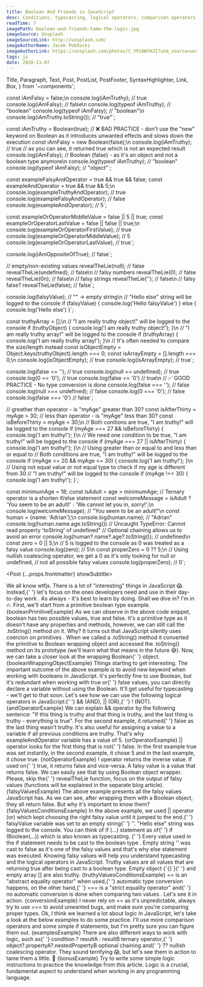 ```yaml
---
title: Boolean And Friends in JavaScript
desc: Conditions, typecasting, logical operators, comparison operators, ternary operator, optional chaining, null-coalescing operator - they are all part of JavaScript. As Developers, we need to tame the logic.
readTime: 7
imagePath: boolean-and-friends-tame-the-logic.jpg
imageSource: Unsplash
imageSourceLink: http://unsplash.com/
imageAuthorName: Jacek Pobłocki
imageAuthorLink: https://unsplash.com/photos/C_YPz6WfHJI?utm_source=unsplash&utm_medium=referral&utm_content=creditShareLink
tags: js
date: 2020-11-07
---
```


  Title,
  Paragraph,
  Text,
  Post,
  PostList,
  PostFooter,
  SyntaxHighlighter,
  Link,
  Box,
} from '~components';

const iAmFalsy = false;\n
console.log(iAmTruthy); // true
console.log(iAmFalsy); // false\n
console.log(typeof iAmTruthy); // "boolean"
console.log(typeof iAmFalsy); // "boolean"\n
console.log(iAmTruthy.toString()); // "true"`;

const iAmTruthy = Boolean(true);
// ❌ BAD PRACTICE - don't use the "new" keyword on Boolean as it introduces unwanted effects and slows down the execution
const iAmFalsy = new Boolean(false);\n
console.log(iAmTruthy); // true
// as you can see, it returned true which is not an expected result
console.log(iAmFalsy); // Boolean {false} - as it's an object and not a boolean type anymore\n
console.log(typeof iAmTruthy); // "boolean"
console.log(typeof iAmFalsy); // "object"`;

const exampleFalsyAndOperator = true && true && false;
const exampleAndOperator = true && true && 5;\n
console.log(exampleTruthyAndOperator); // true
console.log(exampleFalsyAndOperator); // false
console.log(exampleAndOperator); // 5`;

const exampleOrOperatorMiddleValue = false || 5 || true;
const exampleOrOperatorLastValue = false || false || true;\n
console.log(exampleOrOperatorFirstValue); // true
console.log(exampleOrOperatorMiddleValue); // 5
console.log(exampleOrOperatorLastValue); // true`;

console.log(iAmOppositeOfTrue); // false`;

// empty/non-existing values
revealTheLie(null); // false
revealTheLie(undefined); // false\n
// falsy numbers
revealTheLie(0); // false
revealTheLie(0n); // false\n
// falsy strings
revealTheLie(''); // false\n
// falsy false?
revealTheLie(false); // false`;

console.log(falsyValue); // "" -> empty string\n
// "Hello else" string will be logged to the console
if (falsyValue) {
  console.log('Hello falsyValue')
} else {
  console.log('Hello else')
}`;

const truthyArray = [];\n
// "I am really truthy object!" will be logged to the console
if (truthyObject) {
  console.log('I am really truthy object!');
}\n
// "I am really truthy array!" will be logged to the console
if (truthyArray) {
  console.log('I am really truthy array!');
}\n
// It's often needed to compare the size/length instead
const isObjectEmpty = Object.keys(truthyObject).length === 0;
const isArrayEmpty = [].length === 0;\n
console.log(isObjectEmpty); // true
console.log(isArrayEmpty); // true`;

console.log(false == ''); // true
console.log(null == undefined); // true
console.log(0 == '0'); // true
console.log(false == '0') // true\n
// ✅ GOOD PRACTICE - No type conversion is done
console.log(false === ''); // false
console.log(null === undefined); // false
console.log(0 === '0'); // false
console.log(false === '0') // false`;

// greather than operator - is "myAge" greater than 30?
const isAfterThirty = myAge > 30;
// less than operator - is "myAge" less than 30?
const isBeforeThirty = myAge < 30;\n
// Both conitions are true, "I am truthy!" will be logged to the console
if (myAge === 27 && isBeforeThirty) {
  console.log('I am truthy!');
}\n
// We need one condition to be true, "I am truthy!" will be logged to the console
if (myAge === 27 || isAfterThirty) {
  console.log('I am truthy!');
}\n
// Using greater than or equal to and less than or equal to
// Both conditions are true, "I am truthy!" will be logged to the console
if (myAge >= 20 && myAge <= 30) {
 console.log('I am truthy!');
}\n
// Using not equal value or not equal type to check if my age is different from 30
// "I am truthy!" will be logged to the console
if (myAge !== 30) {
  console.log('I am truthy!');
}`;

const minimumAge = 18;
const isAdult = age > minimumAge;
// Ternary operator is a shorten if/else statement
const welcomeMessage = isAdult ? 'You seem to be an adult!' : 'We cannot let you in, sorry!';\n
console.log(welcomeMessage); // "You seem to be an adult!"\n
const human = {name: 'Adrian'};\n
console.log(human.name); // "Adrian"
console.log(human.name.age.toString()) // Uncaught TypeError: Cannot read property 'toString' of undefined"
// Optional chaining allows us to avoid an error
console.log(human?.name?.age?.toString()); // undefined\n
const zero = 0 || 5;\n
// 5 is logged to the console as 0 was treated as a falsy value
console.log(zero); // 5\n
const properZero = 0 ?? 5;\n
// Using nullish coalescing operator, we get a 0 as it's only looking for null or undefined, 
// not all possible falsy values
console.log(properZero); // 0`;

<Post {...props.frontmatter} showSubtitle>
  <Title level={3}>Introduction</Title>
  <Paragraph>
    We all know <Link href="https://wtfjs.com/">wtfjs</Link>. There is a lot of
    "interesting" things in JavaScript 😱. Instead,{' '}
    <Text strong>
      let's focus on the ones developers need and use in their day-to-day work
    </Text>
    . As always - it's best to learn by doing.
  </Paragraph>
  <Paragraph lastParagraph>Shall we dive in? I'm in 🔥.</Paragraph>
  <Title level={3}>Boolean</Title>
  <Paragraph>
    First, we'll start from a primitive <Text code>boolean</Text> type example.
  </Paragraph>
  <SyntaxHighlighter>{booleanPrimitiveExample}</SyntaxHighlighter>
  <Paragraph>
    As we can observe in the above code snippet, <Text code>boolean</Text> has
    two possible values, <Text code>true</Text> and <Text code>false</Text>.
    It's a primitive type as it doesn't have any properties and methods,
    however, we can still call the <Text code>.toString()</Text> method on it.
    Why?
  </Paragraph>
  <Paragraph>
    <Text strong>
      It turns out that JavaScript silently uses coercion on primitives
    </Text>
    . When we called a <Text code>.toString()</Text> method it converted the primitive
    to <Text code>Boolean</Text> wrapping object and accessed the <Text code>
      .toString()
    </Text> method on its prototype (we'll learn what that means in the future 😅).
  </Paragraph>
  <Paragraph>
    Now, we can take a closer look at the wrapping <Text code>Boolean</Text>{' '}
    object.
  </Paragraph>
  <SyntaxHighlighter>{booleanWrappingObjectExample}</SyntaxHighlighter>
  <Paragraph lastParagraph>
    Things starting to get interesting. The important outcome of the above
    example is to avoid <Text code>new</Text> keyword when working with booleans
    in JavaScript. It's perfectly fine to use <Text code>Boolean</Text>, but
    it's redundant when working with <Text code>true</Text> or{' '}
    <Text code>false</Text> values, you can directly declare a variable without
    using the <Text code>Boolean</Text>. It'll get useful for typecasting -
    we'll get to that soon.
  </Paragraph>
  <Title level={3}>Logical Operators</Title>
  <Paragraph>
    Let's see how we can use the following logical operators in JavaScript:{' '}
    <Text code>&& (AND)</Text>, <Text code>|| (OR)</Text>,{' '}
    <Text code>! (NOT)</Text>.
  </Paragraph>
  <SyntaxHighlighter>{andOperatorExample}</SyntaxHighlighter>
  <Paragraph>
    We can explain <Text code>&&</Text> operator by the following sentence: "If
    this thing is truthy and that thing is truthy, and the last thing is truthy
    - everything is <Text code>true</Text>". For the second example, it returned{' '}
    <Text code>false</Text> as the last thing wasn't truthy. It's also useful
    for assigning a value to a variable if all previous conditions are truthy.
    That's why <Text code>exampleAndOperator</Text> variable has a value of 5.
  </Paragraph>
  <SyntaxHighlighter>{orOperatorExample}</SyntaxHighlighter>
  <Paragraph>
    <Text code>||</Text> operator looks for the first thing that is not{' '}
    <Text code>false</Text>. In the first example <Text code>true</Text> was set
    instantly, in the second example, it chose <Text code>5</Text> and in the
    last example, it chose <Text code>true</Text>.
  </Paragraph>
  <SyntaxHighlighter>{notOperatorExample}</SyntaxHighlighter>
  <Paragraph lastParagraph>
    <Text code>!</Text> operator returns the inverse value. If used on{' '}
    <Text code>true</Text>, it returns <Text code>false</Text> and vice-versa.
  </Paragraph>
  <Title level={3}>Falsy Values</Title>
  <Paragraph>
    A falsy value is a value that returns <Text code>false</Text>. We can easily
    see that by using <Text code>Boolean</Text> object wrapper. Please, skip the{' '}
    <Text code>revealTheLie</Text> function, focus on the output of falsy values
    (functions will be explained in the separate blog article).
  </Paragraph>
  <SyntaxHighlighter>{falsyValuesExample}</SyntaxHighlighter>
  <Paragraph>
    The above example presents all the falsy values JavaScript has. As we can
    see, after wrapping them with a <Text code>Boolean</Text> object, they all
    return <Text code>false</Text>.
  </Paragraph>
  <Paragraph>But why it's important to know them?</Paragraph>
  <SyntaxHighlighter>{falsyValuesConditionsExample}</SyntaxHighlighter>
  <Paragraph>
    In the above example, we used <Text code>||</Text> operator (or) which kept
    choosing the right falsy value until it jumped to the end.{' '}
    <Text code>falsyValue</Text> variable was set to an empty string{' '}
    <Text code>''</Text>. <Text code>"Hello else"</Text> string was logged to
    the console.
  </Paragraph>
  <Paragraph>
    You can think of <Text code>if (...)</Text> statement as of{' '}
    <Text code>if (Boolean(...))</Text> which is also known as typecasting.
    <Text strong>
      {' '}
      Every value used in the if statement needs to be cast to the <Text code>
        boolean
      </Text> type
    </Text>. Empty string <Text code>''</Text> was cast to <Text code>
      false
    </Text> as it's one of the falsy values and that's why else statement was executed.
  </Paragraph>
  <Paragraph lastParagraph>
    Knowing falsy values will help you understand typecasting and the logical
    operators in JavaScript.
  </Paragraph>
  <Title level={3}>Truthy Values</Title>
  <Paragraph>
    Truthy values are all values that are returning <Text code>true</Text> after
    being cast to a <Text code>boolean</Text> type. Empty object <Text code>{`{}`}</Text>{' '}
    and empty array
    <Text code>[]</Text> are also truthy.
  </Paragraph>
  <SyntaxHighlighter>{truthyValuesConditionsExample}</SyntaxHighlighter>
  <Paragraph lastParagraph></Paragraph>
  <Title level={3}>== vs ===</Title>
  <Paragraph>
    <Text code>==</Text> is an "abstract equality operator" when used,{' '}
    <Text strong>automatic type conversion happens</Text>, on the other hand,{' '}
    <Text code>===</Text> is a "strict equality operator" and{' '}
    <Text strong>
      no automatic conversion is done when comparing two values
    </Text>
    .
  </Paragraph>
  <Paragraph>Let's see it in action.</Paragraph>
  <SyntaxHighlighter>{conversionExample}</SyntaxHighlighter>
  <Paragraph lastParagraph>
    I never rely on <Text code>==</Text> as it's unpredictable, always try to
    use <Text code>===</Text> to avoid unwanted bugs, and make sure you're
    comparing proper types.
  </Paragraph>
  <Title level={3}>Examples 📖</Title>
  <Paragraph>
    Ok, I think we learned a lot about logic in JavaScript, let's take a look at
    the below examples to do some practice. I'll use more comparison operators
    and some simple if statements, but I'm pretty sure you can figure them out.
  </Paragraph>
  <SyntaxHighlighter>{examplesExample}</SyntaxHighlighter>
  <Paragraph lastParagraph></Paragraph>
  <Title level={3}>Bonus 🎁</Title>
  <Paragraph>
    There are also different ways to work with logic, such as{' '}
    <Text code>condition ? resultA : resultB</Text> ternary operator,{' '}
    <Text code>object?.propertyA?.nestedPropertyB</Text> optional chaining and{' '}
    <Text code>??</Text> nullish coalescing operator. They sound terrifying 😱,
    but let's see them in action to tame them a little. 🧐
  </Paragraph>
  <SyntaxHighlighter>{bonusExample}</SyntaxHighlighter>
  <Paragraph lastParagraph></Paragraph>
  <Title level={3}>Closing Notes</Title>
  <Paragraph>
    Try to write some simple logic instructions to practice the knowledge from
    this article. Logic is a crucial, fundamental aspect to understand when
    working in any programming language.
  </Paragraph>
  <PostFooter />
</Post>
